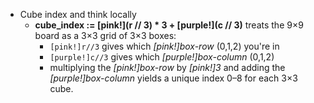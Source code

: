 - Cube index and think locally
    - **cube_index := **[pink!](r // 3) * 3** + **[purple!](c // 3)**** treats the 9×9 board as a 3×3 grid of 3×3 boxes:
        - `[pink!]r//3` gives which *[pink!]box-row* (0,1,2) you're in
        - `[purple!]c//3` gives which *[purple!]box-column* (0,1,2)
         - multiplying the *[pink!]box-row* by *[pink!]3* and adding the *[purple!]box-column* yields a unique index 0–8 for each 3×3 cube.